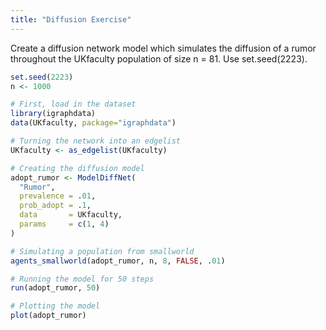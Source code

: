 ```yaml
---
title: "Diffusion Exercise"
---
```


Create a diffusion network model which simulates the diffusion of a rumor 
throughout the UKfaculty population of size n = 81. Use set.seed(2223).  
```r
set.seed(2223)
n <- 1000

# First, load in the dataset
library(igraphdata)
data(UKfaculty, package="igraphdata")

# Turning the network into an edgelist
UKfaculty <- as_edgelist(UKfaculty)

# Creating the diffusion model
adopt_rumor <- ModelDiffNet(
  "Rumor",
  prevalence = .01,
  prob_adopt = .1,
  data       = UKfaculty,
  params     = c(1, 4)
)

# Simulating a population from smallworld
agents_smallworld(adopt_rumor, n, 8, FALSE, .01)

# Running the model for 50 steps
run(adopt_rumor, 50)

# Plotting the model
plot(adopt_rumor)
```
